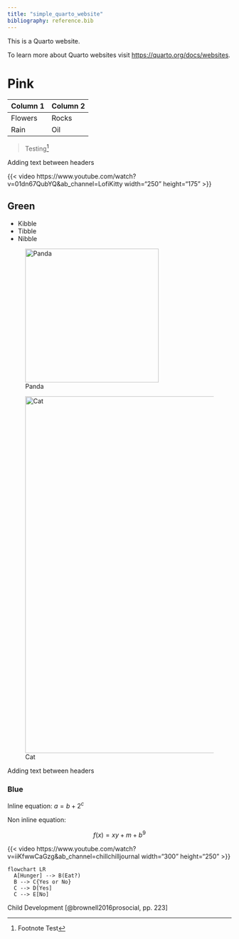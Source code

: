 ```yaml
---
title: "simple_quarto_website"
bibliography: reference.bib
---
```


This is a Quarto website.

To learn more about Quarto websites visit <https://quarto.org/docs/websites>.

# Pink

| Column 1         | Column 2         |
|------------------|------------------|
| Flowers| Rocks|
| Rain| Oil|


> Testing[^1]

Adding text between headers


{{< video https://www.youtube.com/watch?v=01dn67QubYQ&ab_channel=LofiKitty width="250" height="175" >}}

## Green

- Kibble
- Tibble
- Nibble

![Panda](https://cdn.mos.cms.futurecdn.net/3n8tRry6fYg7sNyhFDPQwR-1200-80.jpg){width=300}

![Cat](https://cdn.britannica.com/36/234736-050-4AC5B6D5/Scottish-fold-cat.jpg){width=800}

Adding text between headers

### Blue

Inline equation: $a = b+2^c$

Non inline equation:

$$
f(x) = xy + m + b^9
$$


{{< video https://www.youtube.com/watch?v=iiKfwwCaGzg&ab_channel=chillchilljournal width="300" height="250" >}}


```mermaid
flowchart LR
  A[Hunger] --> B(Eat?)
  B --> C{Yes or No}
  C --> D[Yes]
  C --> E[No]
```


Child Development [@brownell2016prosocial, pp. 223]

[^1]: Footnote Test